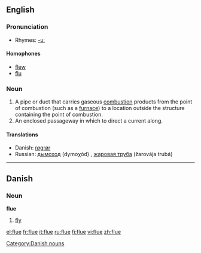 ==English==

===Pronunciation===
*Rhymes: [[Rhymes:English:-uː|-uː]]
====Homophones====
*[[flew]]
*[[flu]]

===Noun===
{{en-noun}}

# A pipe or duct that carries gaseous [[combustion]] products from the point of combustion (such as a [[furnace]]) to a location outside the structure containing the point of combustion.
# An enclosed passageway in which to direct a current along.

====Translations====
*Danish: [[røgrør]] {{n}}
*Russian: [[дымоход]] (dymoχód) {{m}}, [[жаровая труба]] (žarovája trubá) {{f}}


----

==Danish==

===Noun===
'''flue'''

# [[fly]]

[[Category:Danish nouns]]

[[el:flue]]
[[fr:flue]]
[[it:flue]]
[[ru:flue]]
[[fi:flue]]
[[vi:flue]]
[[zh:flue]]